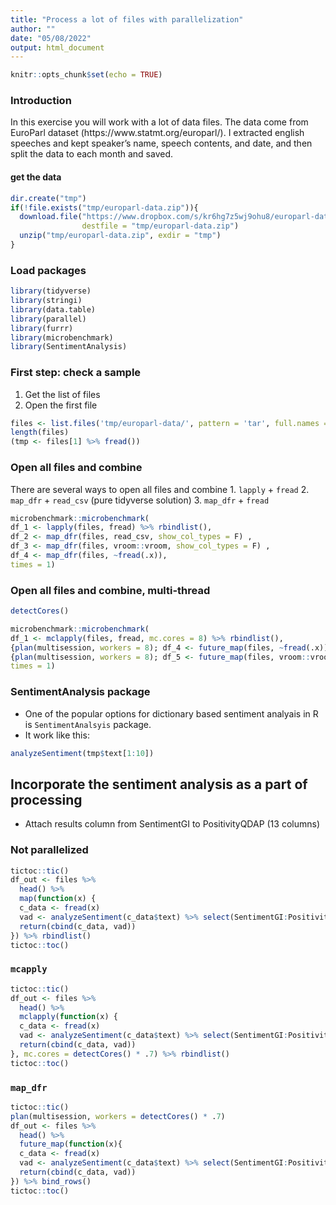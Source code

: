 ```yaml
---
title: "Process a lot of files with parallelization"
author: ""
date: "05/08/2022"
output: html_document
---
```

```r
knitr::opts_chunk$set(echo = TRUE)
```

### Introduction

In this exercise you will work with a lot of data files. The data come from EuroParl dataset (https://www.statmt.org/europarl/). I extracted english speeches and kept speaker's name, speech contents, and date, and then split the data to each month and saved. 

#### get the data

```r
dir.create("tmp")
if(!file.exists("tmp/europarl-data.zip")){
  download.file("https://www.dropbox.com/s/kr6hg7z5wj9ohu8/europarl-data.zip?dl=1", 
                destfile = "tmp/europarl-data.zip")
  unzip("tmp/europarl-data.zip", exdir = "tmp")
}
```

### Load packages

```r
library(tidyverse)
library(stringi)
library(data.table)
library(parallel)
library(furrr)
library(microbenchmark)
library(SentimentAnalysis)

```

### First step: check a sample 

1. Get the list of files 
2. Open the first file

```r
files <- list.files('tmp/europarl-data/', pattern = 'tar', full.names = T)
length(files)
(tmp <- files[1] %>% fread())
```

### Open all files and combine

There are several ways to open all files and combine
1. `lapply` + `fread`
2. `map_dfr` + `read_csv` (pure tidyverse solution)
3. `map_dfr` + `fread` 

```r
microbenchmark::microbenchmark(
df_1 <- lapply(files, fread) %>% rbindlist(),
df_2 <- map_dfr(files, read_csv, show_col_types = F) ,
df_3 <- map_dfr(files, vroom::vroom, show_col_types = F) ,
df_4 <- map_dfr(files, ~fread(.x)),
times = 1)
```
### Open all files and combine, multi-thread

```r
detectCores()
```

```r
microbenchmark::microbenchmark(
df_1 <- mclapply(files, fread, mc.cores = 8) %>% rbindlist(),
{plan(multisession, workers = 8); df_4 <- future_map(files, ~fread(.x)) %>% rbindlist()},
{plan(multisession, workers = 8); df_5 <- future_map(files, vroom::vroom, show_col_types = F) %>% bind_rows()},
times = 1)
```


### SentimentAnalysis package

- One of the popular options for dictionary based sentiment analyais in R is `SentimentAnalsyis` package.
- It work like this:

```r
analyzeSentiment(tmp$text[1:10]) 
```

## Incorporate the sentiment analysis as a part of processing

- Attach results column from SentimentGI to PositivityQDAP (13 columns)

### Not parallelized


```r
tictoc::tic()
df_out <- files %>% 
  head() %>%
  map(function(x) {
  c_data <- fread(x) 
  vad <- analyzeSentiment(c_data$text) %>% select(SentimentGI:PositivityQDAP) %>% setDT
  return(cbind(c_data, vad))
}) %>% rbindlist()
tictoc::toc()
```


### `mcapply`

```r
tictoc::tic()
df_out <- files %>% 
  head() %>%
  mclapply(function(x) {
  c_data <- fread(x) 
  vad <- analyzeSentiment(c_data$text) %>% select(SentimentGI:PositivityQDAP) %>% setDT
  return(cbind(c_data, vad))
}, mc.cores = detectCores() * .7) %>% rbindlist()
tictoc::toc()
```
### `map_dfr`

```r
tictoc::tic()
plan(multisession, workers = detectCores() * .7)
df_out <- files %>% 
  head() %>%
  future_map(function(x){
  c_data <- fread(x) 
  vad <- analyzeSentiment(c_data$text) %>% select(SentimentGI:PositivityQDAP) %>% setDT
  return(cbind(c_data, vad))
}) %>% bind_rows()
tictoc::toc()
```



